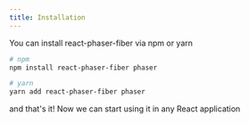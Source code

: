 ```yaml
---
title: Installation
---
```


You can install react-phaser-fiber via npm or yarn

```bash
# npm
npm install react-phaser-fiber phaser

# yarn
yarn add react-phaser-fiber phaser
```

and that's it! Now we can start using it in any React application
